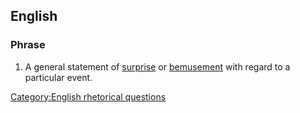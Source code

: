 ==English==

===Phrase===
{{infl|en|phrase|head=[[how]] [[about]] [[that]]}}

# A general statement of [[surprise]] or [[bemusement]] with regard to a particular event.

[[Category:English rhetorical questions]]
